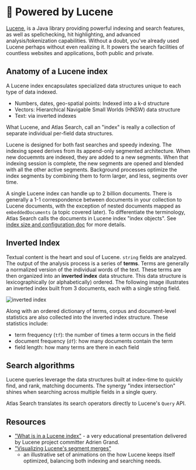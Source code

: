 # 📘 Powered by Lucene

[Lucene](https://lucene.apache.org), is a Java library providing powerful indexing and search
features, as well as spellchecking, hit highlighting, and advanced analysis/tokenization
capabilities.  Without a doubt, you've already used Lucene perhaps without even realizing it.
It powers the search facilities of countless websites and applications, both public and private.

## Anatomy of a Lucene index

A Lucene index encapsulates specialized data structures unique to each type of data indexed. 

  * Numbers, dates, geo-spatial points: Indexed into a k-d structure
  * Vectors: Hierarchical Navigable Small Worlds (HNSW) data structure
  * Text: via inverted indexes

What Lucene, and Atlas Search, call an "index" is really a collection of separate individual
per-field data structures.

Lucene is designed for both fast searches and speedy indexing. The indexing speed derives from its
append-only segmented architecture. When new docuemnts are indexed, they are added to a new segments.
When that indexing session is complete, the new segments are opened and blended with all the other 
active segments. Background processes optimize the index segments by combining them to form larger,
and less, segments over time.

A single Lucene index can handle up to 2 billion documents. There is generally a 1-1 correspondence
between documents in your collection to Lucene documents, with the exception of nested documents
mapped as `embeddedDocuments` (a topic covered later). To differentiate the terminology, Atlas Search 
calls the documents in Lucene index "index objects". See
[index size and configuration doc](https://www.mongodb.com/docs/atlas/atlas-search/performance/index-performance/#index-size-and-configuration)
for more details.

## Inverted Index

Textual content is the heart and soul of Lucene. `string` fields are analzyed. The output of the
analysis process is a series of **terms**. Terms are generally a normalized version of the individual
words of the text. These terms are then organized into an **inverted index** data structure.
This data structure is lexicographically (or alphabetically) ordered. The following image illustrates
an inverted index built from 3 documents, each with a single string field.

![inverted index](/img/analysis_lucene_standard.png)

Along with an ordered dictionary of terms, corpus and document-level statistics are also collected into
the inverted index structure. These statistics include:

  * term frequency (`tf`): the number of times a term occurs in the field
  * document frequency (`df`): how many documents contain the term
  * field length: how many terms are there in each field

## Search algorithms

Lucene queries leverage the data structures built at index-time to quickly find, and rank, matching
documents. The synergy "index intersection" shines when searching across multiple fields in a single
query. 

Atlas Search translates its search operators directly to Lucene's `Query` API.

## Resources

  * ["What is in a Lucene index"](https://www.youtube.com/watch?v=T5RmMNDR5XI) - a very
    educational presentation delivered by Lucene project committer Adrien Grand.
  * ["Visualizing Lucene's segment merges"](https://blog.mikemccandless.com/2011/02/visualizing-lucenes-segment-merges.html)
    - an illustrative set of animations on the how Lucene keeps itself optimized, balancing both
    indexing and searching needs.
